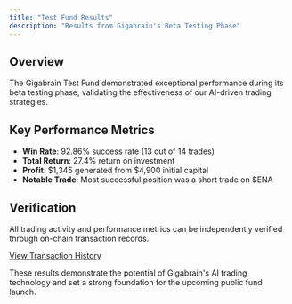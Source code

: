 ```yaml
---
title: "Test Fund Results"
description: "Results from Gigabrain's Beta Testing Phase"
---
```


## Overview

The Gigabrain Test Fund demonstrated exceptional performance during its beta testing phase, validating the effectiveness of our AI-driven trading strategies.

## Key Performance Metrics

- **Win Rate**: 92.86% success rate (13 out of 14 trades)
- **Total Return**: 27.4% return on investment
- **Profit**: $1,345 generated from $4,900 initial capital
- **Notable Trade**: Most successful position was a short trade on $ENA

## Verification

All trading activity and performance metrics can be independently verified through on-chain transaction records.

[View Transaction History](https://x.com/GigabrainGG/status/1900173597941129468)

These results demonstrate the potential of Gigabrain's AI trading technology and set a strong foundation for the upcoming public fund launch.
